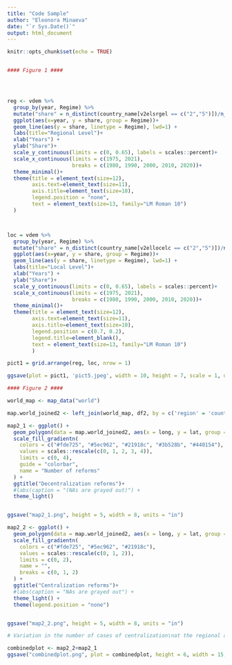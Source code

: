 ---
title: "Code Sample"
author: "Eleonora Minaeva"
date: "`r Sys.Date()`"
output: html_document
---

```{r setup, include=FALSE}
knitr::opts_chunk$set(echo = TRUE)
```

```{r packages, include=FALSE}

```

```{r}
#### Figure 1 ####




reg <- vdem %>% 
  group_by(year, Regime) %>%  
  mutate("share" = n_distinct(country_name[v2elsrgel == c("2","5")])/n_distinct(country_name)) %>%
  ggplot(aes(x=year, y = share, group = Regime))+
  geom_line(aes(y = share, linetype = Regime), lwd=1) +
  labs(title="Regional Level")+
  xlab("Years") +
  ylab("Share")+
  scale_y_continuous(limits = c(0, 0.65), labels = scales::percent)+
  scale_x_continuous(limits = c(1975, 2021), 
                     breaks = c(1980, 1990, 2000, 2010, 2020))+
  theme_minimal()+
  theme(title = element_text(size=12),
        axis.text=element_text(size=11),
        axis.title=element_text(size=10),
        legend.position = "none",
        text = element_text(size=13, family="LM Roman 10")
  )



loc = vdem %>% 
  group_by(year, Regime) %>%  
  mutate("share" = n_distinct(country_name[v2ellocelc == c("2","5")])/n_distinct(country_name)) %>%
  ggplot(aes(x=year, y = share, group = Regime))+
  geom_line(aes(y = share, linetype = Regime), lwd=1) +
  labs(title="Local Level")+
  xlab("Years") +
  ylab("Share")+
  scale_y_continuous(limits = c(0, 0.65), labels = scales::percent)+
  scale_x_continuous(limits = c(1975, 2021), 
                     breaks = c(1980, 1990, 2000, 2010, 2020))+
  theme_minimal()+
  theme(title = element_text(size=12),
        axis.text=element_text(size=11),
        axis.title=element_text(size=10),
        legend.position = c(0.7, 0.2),
        legend.title=element_blank(),
        text = element_text(size=13, family="LM Roman 10")
        )

pict1 = grid.arrange(reg, loc, nrow = 1)

ggsave(plot = pict1, 'pict5.jpeg', width = 10, height = 7, scale = 1, dpi = 600, units = "in")

```

```{r}
#### Figure 2 ####

world_map <- map_data("world")

map.world_joined2 <- left_join(world_map, df2, by = c('region' = 'country_name'))

map2_1 <- ggplot() +
  geom_polygon(data = map.world_joined2, aes(x = long, y = lat, group = group, fill = decentralization), color = "black") +
  scale_fill_gradientn(
    colors = c("#fde725", "#5ec962", "#21918c", "#3b528b", "#440154"),
    values = scales::rescale(c(0, 1, 2, 3, 4)),
    limits = c(0, 4),
    guide = "colorbar",
    name = "Number of reforms"
  ) +
  ggtitle("Decentralization reforms")+
  #labs(caption = "(NAs are grayed out)") +
  theme_light()


ggsave("map2_1.png", height = 5, width = 8, units = "in")

map2_2 <- ggplot() +
  geom_polygon(data = map.world_joined2, aes(x = long, y = lat, group = group, fill = centralization), color = "black") +
  scale_fill_gradientn(
    colors = c("#fde725", "#5ec962", "#21918c"),
    values = scales::rescale(c(0, 1, 2)),
    limits = c(0, 2),
    name = "",
    breaks = c(0, 1, 2)
  ) +
  ggtitle("Centralization reforms")+
  #labs(caption = "NAs are grayed out") +
  theme_light() +
  theme(legend.position = "none")


ggsave("map2_2.png", height = 5, width = 8, units = "in")

# Variation in the number of cases of centralization\nat the regional and local levels: 1950 -- 2013 (131 countries)

combinedplot <- map2_2+map2_1
ggsave("combinedplot.png", plot = combinedplot, height = 6, width = 15, units = "in")
```

